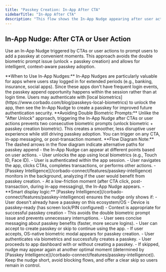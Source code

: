 ```yaml
---
title: "Passkey Creation: In-App After CTA"
sidebarTitle: "In-App After CTA"
description: "This flow shows the In-App Nudge appearing after user actions or CTAs. This approach avoids double biometric prompts and allows flexible, context-aware passkey adoption."
---
```



## In-App Nudge: After CTA or User Action

Use an In-App Nudge triggered by CTAs or user actions to prompt users to add a passkey at convenient moments. This approach avoids the double biometric prompt issue (unlock + passkey creation) and allows for intelligent, context-aware passkey adoption.

<Info>
    **When to Use In-App Nudges:** In-App Nudges are particularly valuable for apps where users stay logged in for extended periods (e.g., banking, insurance, social apps). Since these apps don't have frequent login events, the passkey append opportunity happens within the session rather than at login time. Users may authenticate with [local biometrics](https://www.corbado.com/blog/passkeys-local-biometrics) to unlock the app, then see the In-App Nudge to create a passkey for improved future authentication security.
</Info>

<Tip>
    **Avoiding Double Biometric Prompts:** Unlike the "After Unlock" approach, triggering the In-App Nudge after CTAs or user actions prevents two consecutive biometric prompts (unlock biometric + passkey creation biometric). This creates a smoother, less disruptive user experience while still driving passkey adoption. You can trigger on any CTA, in-app messaging, or post-transaction moment.
</Tip>

<Tabs>
  <Tab title="iOS">
    <ToolingFrame imageURL="/images/authentication-flow/native-app/in-app-nudge-ios-native.png" caption="Native: iOS In-App Nudge to create a passkey" imageName="in-app-nudge-ios-native.png" >
    </ToolingFrame>
  </Tab>

  <Tab title="Android">
    <ToolingFrame 
        imageURL="/images/authentication-flow/native-app/in-app-nudge-android-native.png"
        caption="Native: Android In-App Nudge to create a passkey"
        imageName="in-app-nudge-android-native.png"
    />
  </Tab>
</Tabs>

<Info>
    **Flow Diagram Note:** The dashed arrows in the flow diagram indicate alternative paths for passkey append - the In-App Nudge can appear at different points based on user actions.
</Info>

<Steps>
    <Step title="App unlock via local biometric">
        - User unlocks the app using local biometrics (e.g., Touch ID, Face ID).
        - User is authenticated within the app session.
    </Step>
    <Step title="User interacts with app (CTAs, actions)">
        - User navigates the app, clicks CTAs, completes transactions, or performs other actions.
        - [Passkey Intelligence](/corbado-connect/features/passkey-intelligence) monitors in the background, analyzing if the user would benefit from passkey creation.
    </Step>
    <Step title="In-App Nudge appears at optimal moment">
        - At a low-friction moment (after CTA click, post-transaction, during in-app messaging), the In-App Nudge appears.
        - **Smart display logic:** [Passkey Intelligence](/corbado-connect/features/passkey-intelligence) ensures the nudge only shows if:
          - User doesn't already have a passkey on this ecosystem/OS
          - Device is passkey-ready (has screen lock/PIN configured)
          - Context is appropriate for successful passkey creation
        - This avoids the double biometric prompt issue and prevents unnecessary interruptions.
    </Step>
    <Step title="User engages with nudge">
        - User sees concise messaging about passkey benefits (faster, more secure logins).
        - User can accept to create passkey or skip to continue using the app.
    </Step>
    <Step title="Passkey creation (if accepted)">
        - If user accepts, OS-native biometric modal appears for passkey creation.
        - User authenticates via biometrics and successfully creates a passkey.
    </Step>
    <Step title="Continue to app dashboard">
        - User proceeds to app dashboard with or without creating a passkey.
        - If skipped, nudge may appear again at another optimal moment (determined by [Passkey Intelligence](/corbado-connect/features/passkey-intelligence)).
    </Step>

</Steps>

<Tip>
    Keep the nudge short, avoid blocking flows, and offer a clear skip so users
    remain in control.
</Tip>
